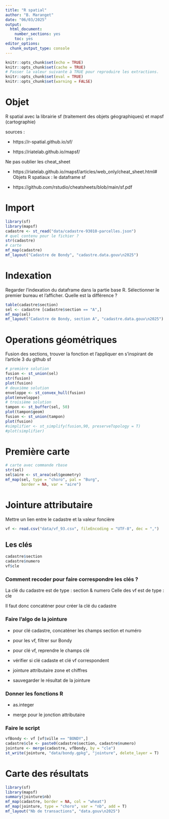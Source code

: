 ```yaml
---
title: "R spatial"
author: "B. Maranget"
date: "06/03/2025"
output: 
  html_document: 
    number_sections: yes
    toc: yes
editor_options: 
  chunk_output_type: console
---
```



```r
knitr::opts_chunk$set(echo = TRUE)
knitr::opts_chunk$set(cache = TRUE)
# Passer la valeur suivante à TRUE pour reproduire les extractions.
knitr::opts_chunk$set(eval = TRUE)
knitr::opts_chunk$set(warning = FALSE)
```

# Objet

R spatial avec la librairie sf (traitement des objets géographiques) et mapsf (cartographie)


sources :

- https://r-spatial.github.io/sf/

- https://riatelab.github.io/mapsf/

Ne pas oublier les cheat_sheet

- https://riatelab.github.io/mapsf/articles/web_only/cheat_sheet.html# Objets R spatiaux : le dataframe sf

- https://github.com/rstudio/cheatsheets/blob/main/sf.pdf

# Import


```r
library(sf)
library(mapsf)
cadastre <- st_read("data/cadastre-93010-parcelles.json")
# quel contenu pour le fichier ?
str(cadastre)
# carte
mf_map(cadastre)
mf_layout("Cadastre de Bondy", "cadastre.data.gouv\n2025")
```


# Indexation

Regarder l'indexation du dataframe dans la partie base R.
Sélectionner le premier bureau et l'afficher.
Quelle est la différence ?


```r
table(cadastre$section)
sel <- cadastre [cadastre$section == "A",]
mf_map(sel)
mf_layout("Cadastre de Bondy, section A", "cadastre.data.gouv\n2025")
```


# Operations géométriques

Fusion des sections, trouver la fonction et l'appliquer en s'inspirant de l'article 3 du github sf


```r
# première solution
fusion <- st_union(sel)
str(fusion)
plot(fusion)
# deuxième solution
enveloppe <- st_convex_hull(fusion)
plot(enveloppe)
# troisième solution
tampon <- st_buffer(sel, 50)
plot(tampon$geom)
fusion <- st_union(tampon)
plot(fusion)
#simplifier <- st_simplify(fusion,90, preserveTopology = T)
#plot(simplifier)
```


# Première carte



```r
# carte avec commande rbase
str(sel)
sel$aire <- st_area(sel$geometry)
mf_map(sel, type = "choro", pal = "Burg",
       border = NA, var = "aire")
```


# Jointure attributaire


Mettre un lien entre le cadastre et la valeur foncière

```r
vf <- read.csv("data/vf_93.csv", fileEncoding = "UTF-8", dec = ",")
```



## Les clés

```r
cadastre$section
cadastre$numero
vf$cle
```

### Comment recoder pour faire correspondre les clés ?

La clé du cadastre est de type : section & numero
Celle des vf est de type : cle

Il faut donc concaténer pour créer la clé du cadastre


### Faire l'algo de la jointure


- pour clé cadastre, concaténer les champs section et numéro

- pour les vf, filtrer sur Bondy

- pour clé vf, reprendre le champs clé

- vérifier si clé cadaste et clé vf correspondent

- jointure attributaire zone et chiffres

- sauvegarder le résultat de la jointure

### Donner les fonctions R

- as.integer

- merge pour le jonction attributaire

### Faire le script

```r
vfBondy <- vf [vf$ville == "BONDY",]
cadastre$cle <- paste0(cadastre$section, cadastre$numero)
jointure <- merge(cadastre, vfBondy, by = "cle")
st_write(jointure, "data/bondy.gpkg", "jointure", delete_layer = T)
```


# Carte des résultats

```r
library(sf)
library(mapsf)
summary(jointure$nb)
mf_map(cadastre, border = NA, col = "wheat")
mf_map(jointure, type = "choro", var = "nb", add = T)
mf_layout("Nb de transactions", "data.gouv\n2025")

```

